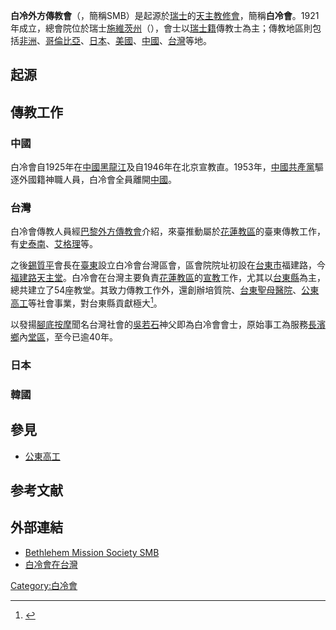 '''白冷外方傳教會'''（{{lang-la|Societas Missionum Exterarum de Bethlehem in Helvetia, Societas Missionaria de Bethlehem}}，簡稱SMB）是起源於[[瑞士|瑞士]]的[[天主教|天主教]][[修會|修會]]，簡稱'''白冷會'''。1921年成立，總會院位於瑞士[[施維茨州|施維茨州]]{{link-de|茵夢湖 (市鎮)|Immensee|茵夢湖}}（{{lang|de|Immensee}}），會士以[[瑞士人|瑞士籍]]傳教士為主；傳教地區則包括[[非洲|非洲]]、[[哥倫比亞|哥倫比亞]]、[[日本|日本]]、[[美國|美國]]、[[中華民國大陸時期|中國]]、[[台灣|台灣]]等地。

==起源==
{{Empty section}}

==傳教工作==
===中國===
白冷會自1925年在[[中華民國大陸時期|中國]][[黑龍江省_(中華民國)|黑龍江]]及自1946年在北京宣教直。1953年，[[中國共產黨|中國共產黨]]驅逐外國籍神職人員，白冷會全員離開[[中華人民共和國|中國]]。

===台灣===
白冷會傳教人員經[[巴黎外方傳教會|巴黎外方傳教會]]介紹，來臺推動屬於[[花蓮教區|花蓮教區]]的臺東傳教工作，有[[史泰南|史泰南]]、[[艾格理|艾格理]]等。

之後[[錫質平|錫質平]]會長在[[臺東市|臺東]]設立白冷會台灣區會，區會院院址初設在[[台東市|台東市]]福建路，今[[福建路天主堂|福建路天主堂]]。白冷會在台灣主要負責[[花蓮教區|花蓮教區]]的[[宣教|宣教]]工作，尤其以[[台東縣|台東縣]]為主，總共建立了54座教堂。其致力傳教工作外，還創辦培質院、[[台東聖母醫院|台東聖母醫院]]、[[公東高工|公東高工]]等社會事業，對台東縣貢獻極大<ref>{{cite book|author=范毅舜|title=海岸山脈的瑞士人|year=2008|publisher=積木文化|location=台北市}}</ref>。

以發揚[[腳底按摩|腳底按摩]]聞名台灣社會的[[吳若石|吳若石]]神父即為白冷會會士，原始事工為服務[[長濱鄉|長濱鄉]]內[[堂區|堂區]]，至今已逾40年。

===日本===

===韓國===

==參見==
*[[公東高工|公東高工]]

==参考文献==
{{reflist}}

==外部連結==
* [http://www.smb-immensee.ch/en/ Bethlehem Mission Society SMB] {{Wayback|url=http://www.smb-immensee.ch/en/ |date=20200923085231 }}
* [https://web.archive.org/web/20150601183209/http://www.smb.tw/ 白冷會在台灣]

{{天主教小作品}}
{{天主教}}

[[Category:白冷會|Category:白冷會]]